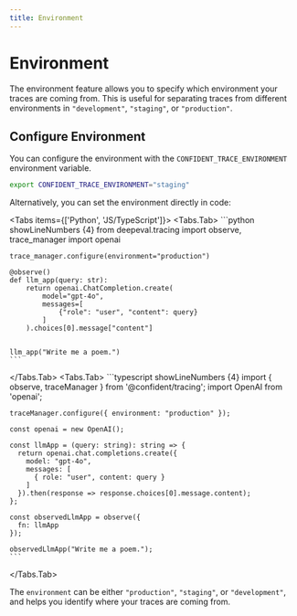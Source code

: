 ```yaml
---
title: Environment
---
```


# Environment

The environment feature allows you to specify which environment your traces are coming from. This is useful for separating traces from different environments in `"development"`, `"staging"`, or `"production"`.

## Configure Environment

You can configure the environment with the `CONFIDENT_TRACE_ENVIRONMENT` environment variable. 

```bash
export CONFIDENT_TRACE_ENVIRONMENT="staging"
```

Alternatively, you can set the environment directly in code:

<Tabs items={['Python', 'JS/TypeScript']}>
  <Tabs.Tab>
    ```python showLineNumbers {4}
    from deepeval.tracing import observe, trace_manager
    import openai
    
    trace_manager.configure(environment="production")
    
    @observe()
    def llm_app(query: str):
        return openai.ChatCompletion.create(
            model="gpt-4o",
            messages=[
                {"role": "user", "content": query}
            ]
        ).choices[0].message["content"]
    
    
    llm_app("Write me a poem.")
    ```
  </Tabs.Tab>
  <Tabs.Tab>
    ```typescript showLineNumbers {4}
    import { observe, traceManager } from '@confident/tracing';
    import OpenAI from 'openai';
    
    traceManager.configure({ environment: "production" });
    
    const openai = new OpenAI();
    
    const llmApp = (query: string): string => {
      return openai.chat.completions.create({
        model: "gpt-4o",
        messages: [
          { role: "user", content: query }
        ]
      }).then(response => response.choices[0].message.content);
    };
    
    const observedLlmApp = observe({
      fn: llmApp
    });
    
    observedLlmApp("Write me a poem.");
    ```
  </Tabs.Tab>
</Tabs>

The `environment` can be either `"production"`, `"staging"`, or `"development"`, and helps you identify where your traces are coming from.
